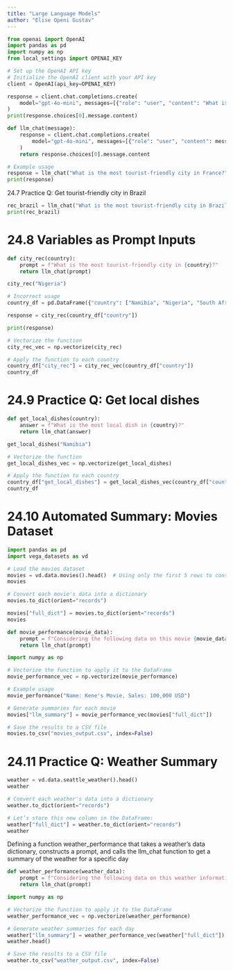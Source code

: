 ```yaml
---
title: "Large Language Models"
author: "Elise Openi Gustav"
---
```



```python
from openai import OpenAI
import pandas as pd
import numpy as np
from local_settings import OPENAI_KEY

# Set up the OpenAI API key
# Initialize the OpenAI client with your API key
client = OpenAI(api_key=OPENAI_KEY)
```

```python
response = client.chat.completions.create(
    model="gpt-4o-mini", messages=[{"role": "user", "content": "What is the most tourist-friendly city in France?"}]
)
print(response.choices[0].message.content)
```

```python
def llm_chat(message):
    response = client.chat.completions.create(
        model="gpt-4o-mini", messages=[{"role": "user", "content": message}]
    )
    return response.choices[0].message.content
```

```python
# Example usage
response = llm_chat("What is the most tourist-friendly city in France?")
print(response)
```

24.7 Practice Q: Get tourist-friendly city in Brazil


```python
rec_brazil = llm_chat("What is the most tourist-friendly city in Brazil?")
print(rec_brazil)
```

# 24.8 Variables as Prompt Inputs

```python
def city_rec(country):
    prompt = f"What is the most tourist-friendly city in {country}?"
    return llm_chat(prompt)
```

```python
city_rec("Nigeria")
```

```python
# Incorrect usage
country_df = pd.DataFrame({"country": ["Namibia", "Nigeria", "South Africa","Botswana", "Chile", "France", "Canada"]})

response = city_rec(country_df["country"])

print(response)
```

```python
# Vectorize the function
city_rec_vec = np.vectorize(city_rec)

# Apply the function to each country
country_df["city_rec"] = city_rec_vec(country_df["country"])
country_df
```

# 24.9 Practice Q: Get local dishes

```python
def get_local_dishes(country):
    answer = f"What is the most local dish in {country}?"
    return llm_chat(answer)
```

```python
get_local_dishes("Namibia")
```

```python
# Vectorize the function
get_local_dishes_vec = np.vectorize(get_local_dishes)

# Apply the function to each country
country_df["get_local_dishes"] = get_local_dishes_vec(country_df["country"])
country_df
```

# 24.10 Automated Summary: Movies Dataset

```python
import pandas as pd
import vega_datasets as vd

# Load the movies dataset
movies = vd.data.movies().head()  # Using only the first 5 rows to conserve API credits
movies
```

```python
# Convert each movie's data into a dictionary
movies.to_dict(orient="records")
```

```python
movies["full_dict"] = movies.to_dict(orient="records")
movies
```

```python
def movie_performance(movie_data):
    prompt = f"Considering the following data on this movie {movie_data}, provide a one-paragraph summary of its performance for my report."
    return llm_chat(prompt)
```

```python
import numpy as np

# Vectorize the function to apply it to the DataFrame
movie_performance_vec = np.vectorize(movie_performance)
```

```python
# Example usage
movie_performance("Name: Kene's Movie, Sales: 100,000 USD")
```

```python
# Generate summaries for each movie
movies["llm_summary"] = movie_performance_vec(movies["full_dict"])
```

```python
# Save the results to a CSV file
movies.to_csv("movies_output.csv", index=False)
```

# 24.11 Practice Q: Weather Summary

```python
weather = vd.data.seattle_weather().head()
weather
```

```python
# Convert each weather's data into a dictionary
weather.to_dict(orient="records")
```

```python
# Let’s store this new column in the DataFrame:
weather["full_dict"] = weather.to_dict(orient="records")
weather
```

Defining a function weather_performance that takes a weather’s data dictionary, constructs a prompt, and calls the llm_chat function to get a summary of the weather for a specific day

```python
def weather_performance(weather_data):
    prompt = f"Considering the following data on this weather information {weather_data}, provide a one-paragraph summary of its performance for my report."
    return llm_chat(prompt)
```

```python
import numpy as np

# Vectorize the function to apply it to the DataFrame
weather_performance_vec = np.vectorize(weather_performance)
```

```python
# Generate weather summaries for each day
weather["llm_summary"] = weather_performance_vec(weather["full_dict"])
weather.head()
```

```python
# Save the results to a CSV file
weather.to_csv("weather_output.csv", index=False)
```